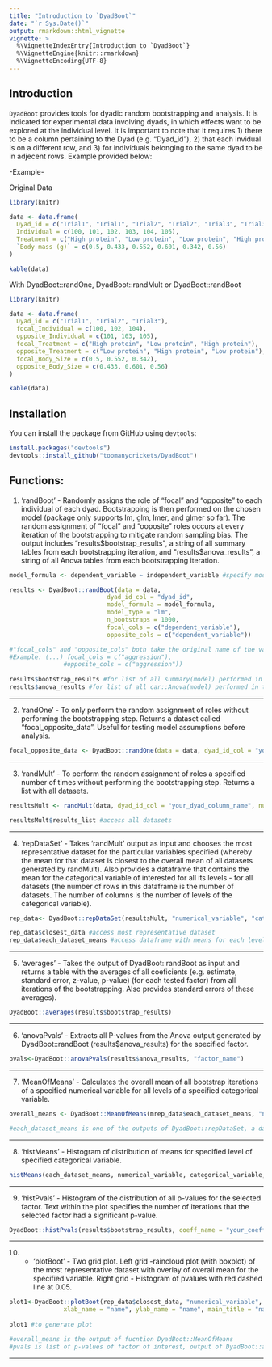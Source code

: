 ```yaml
---
title: "Introduction to `DyadBoot`"
date: "`r Sys.Date()`"
output: rmarkdown::html_vignette
vignette: >
  %\VignetteIndexEntry{Introduction to `DyadBoot`}
  %\VignetteEngine{knitr::rmarkdown}
  %\VignetteEncoding{UTF-8}
---
```


## Introduction

`DyadBoot` provides tools for dyadic random bootstrapping and analysis.
It is indicated for experimental data involving dyads, in which effects want to 
be explored at the individual level. 
It is important to note that it requires 1) there to be a column pertaining to the Dyad (e.g. "Dyad_id"), 2) that each invidual is on a different row, and 3) for individuals belonging to the same dyad to be in adjecent rows. Example provided below:

-Example-

Original Data

```r
library(knitr)

data <- data.frame(
  Dyad_id = c("Trial1", "Trial1", "Trial2", "Trial2", "Trial3", "Trial3"),
  Individual = c(100, 101, 102, 103, 104, 105),
  Treatment = c("High protein", "Low protein", "Low protein", "High protein", "High protein", "Low protein"),
  `Body mass (g)` = c(0.5, 0.433, 0.552, 0.601, 0.342, 0.56)
)

kable(data)
```

With DyadBoot::randOne, DyadBoot::randMult or DyadBoot::randBoot

```r
library(knitr)

data <- data.frame(
  Dyad_id = c("Trial1", "Trial2", "Trial3"),
  focal_Individual = c(100, 102, 104),
  opposite_Individual = c(101, 103, 105),
  focal_Treatment = c("High protein", "Low protein", "High protein"),
  opposite_Treatment = c("Low protein", "High protein", "Low protein"),
  focal_Body_Size = c(0.5, 0.552, 0.342),
  opposite_Body_Size = c(0.433, 0.601, 0.56)
)

kable(data)
```



## Installation

You can install the package from GitHub using `devtools`:

```r
install.packages("devtools")
devtools::install_github("toomanycrickets/DyadBoot")

```


## Functions: 

1. 'randBoot' - Randomly assigns the role of "focal" and "opposite" to each individual of each dyad. Bootstrapping is then performed on the chosen model (package only supports lm, glm, lmer, and glmer so far). The random assignment of "focal" and "ooposite" roles occurs at every iteration of the bootstrapping to mitigate random sampling bias. The output includes  "results$bootstrap_results", a string of all summary tables from each bootstrapping iteration, and "results$anova_results", a string of all Anova tables from each bootstrapping iteration.


```r
model_formula <- dependent_variable ~ independent_variable #specify model formula. It takes the format generated by the randBoot function with the "focal" and "opposite" roles attributed. Example: model_formula <- focal_aggression ~ opposite_mass

results <- DyadBoot::randBoot(data = data,
                           dyad_id_col = "dyad_id",
                           model_formula = model_formula,
                           model_type = "lm",
                           n_bootstraps = 1000,
                           focal_cols = c("dependent_variable"), 
                           opposite_cols = c("dependent_variable"))

#"focal_cols" and "opposite_cols" both take the original name of the variable, without the attribution of "focal" or "opposite". Must be same variable. 
#Example: (...) focal_cols = c("aggression"), 
               #opposite_cols = c("aggression"))
               
results$bootstrap_results #for list of all summary(model) performed in the bootstrapping
results$anova_results #for list of all car::Anova(model) performed in the bootstrapping
```

__________________________
2. 'randOne' - To only perform the random assignment of roles without performing the bootstrapping step. Returns a dataset called "focal_opposite_data". Useful for testing model assumptions before analysis.

```r
focal_opposite_data <- DyadBoot::randOne(data = data, dyad_id_col = "your_dyad_column_name")
```


__________________________
3. 'randMult' - To perform the random assignment of roles a specified number of times without performing the bootstrapping step. Returns a list with all datasets.

```r
resultsMult <- randMult(data, dyad_id_col = "your_dyad_column_name", num_iterations = number_of_iterations_desired)

resultsMult$results_list #access all datasets
```


__________________________
4. 'repDataSet' - Takes 'randMult' output as input and chooses the most representative dataset for the particular variables specified (whereby the mean for that dataset is closest to the overall mean of all datasets generated by randMult). Also provides a dataframe that contains the mean for the categorical variable of interested for all its levels - for all datasets (the number of rows in this dataframe is the number of datasets. The number of columns is the number of levels of the categorical variable).

```r
rep_data<- DyadBoot::repDataSet(resultsMult, "numerical_variable", "categorical_variable1", "categorical_variable2")

rep_data$closest_data #access most representative dataset
rep_data$each_dataset_means #access dataframe with means for each level of the categorical variable for each dataset generated by randMult
```

__________________________
5. 'averages' - Takes the output of DyadBoot::randBoot as input and returns a table with the averages of all coeficients (e.g. estimate, standard error, z-value, p-value) (for each tested factor) from all iterations of the bootstrapping. Also provides standard errors of these averages).

```r
DyadBoot::averages(results$bootstrap_results)
```


__________________________
6. 'anovaPvals' - Extracts all P-values from the Anova output generated by DyadBoot::randBoot (results$anova_results) for the specified factor.

```r
pvals<-DyadBoot::anovaPvals(results$anova_results, "factor_name")
```


__________________________
7. 'MeanOfMeans' - Calculates the overall mean of all bootstrap iterations of a specified numerical variable for all levels of a specified categorical variable.

```r
overall_means <- DyadBoot::MeanOfMeans(mrep_data$each_dataset_means, "numerical_variable", "categorical_variable1", "categorical_variable2") 

#each_dataset_means is one of the outputs of DyadBoot::repDataSet, a dataframe that contains the mean for the categorical variable of interested for all its levels - for each dataset generated by DyadBoot::randMult. 
```


__________________________
8. 'histMeans' - Histogram of distribution of means for specified level of specified categorical variable.

```r
histMeans(each_dataset_means, numerical_variable, categorical_variable, level) #each_dataset_means is one of the outputs of DyadBoot::repDataSet, a dataframe that contains the mean for the categorical variable of interested for all its levels (can be accessed via rep_data$each_dataset_means) - for each dataset generated by DyadBoot::randMult. 
```

__________________________
9. 'histPvals' - Histogram of the distribution of all p-values for the selected factor. Text within the plot specifies the number of iterations that the selected factor had a significant p-value.

```r
DyadBoot::histPvals(results$bootstrap_results, coeff_name = "your_coefficient_name")
```

__________________________
10. - 'plotBoot' - Two grid plot. Left grid -raincloud plot (with boxplot) of the most representative dataset with overlay of overall mean for the specified variable. Right grid - Histogram of pvalues with red dashed line at 0.05.

```r
plot1<-DyadBoot::plotBoot(rep_data$closest_data, "numerical_variable", "categorical_variable1", "categorical_variable2", overall_means = overall_means, 
               xlab_name = "name", ylab_name = "name", main_title = "name", p_values = pvals)
               
plot1 #to generate plot

#overall_means is the output of fucntion DyadBoot::MeanOfMeans
#pvals is list of p-values of factor of interest, output of DyadBoot::anovaPvals.
```
---
